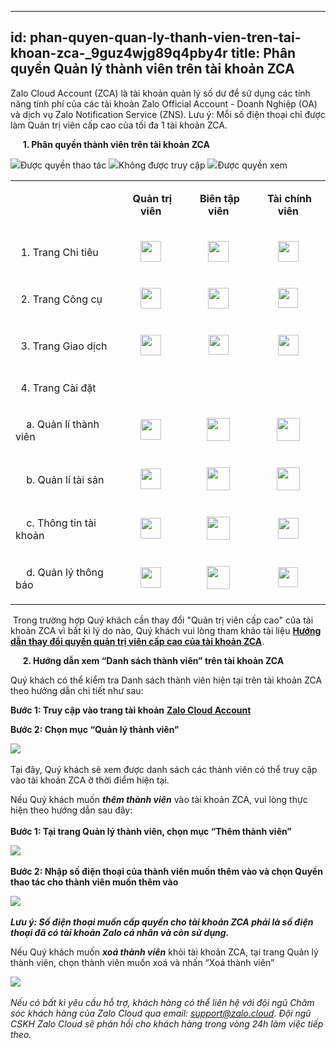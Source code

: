 
---
id: phan-quyen-quan-ly-thanh-vien-tren-tai-khoan-zca-_9guz4wjg89q4pby4r
title: Phân quyền Quản lý thành viên trên tài khoản ZCA 
---
Zalo Cloud Account (ZCA) là tài khoản quản lý số dư để sử dụng các tính năng tính phí của các tài khoản Zalo Official Account - Doanh Nghiệp (OA) và dịch vụ Zalo Notification Service (ZNS). Lưu ý: Mỗi số điện thoại chỉ được làm Quản trị viên cấp cao của tối đa 1 tài khoản ZCA. 

     **1. Phân quyền thành viên trên tài khoản ZCA** 

![](https://stc-oa.zdn.vn/uploads/a4a65315628b0460ddb7eda32e9b8fd0.png)Được quyền thao tác ![](https://stc-oa.zdn.vn/uploads/d9eb403588184044b6ae56d682093cd9.png)Không được truy cập ![](https://stc-oa.zdn.vn/uploads/5249f1e9cd78341f9ce537ece3d737c1.png)Được quyền xem 

<table><tbody><tr><td><p style="margin-left:0px;">&nbsp;</p></td><td><p style="margin-left:0px;text-align:center;"><strong>Quản trị viên&nbsp;</strong></p></td><td><p style="margin-left:0px;text-align:center;"><strong>Biên tập viên&nbsp;</strong></p></td><td><p style="margin-left:0px;text-align:center;"><strong>Tài chính viên&nbsp;</strong></p></td></tr><tr><td><p style="margin-left:0px;">&nbsp; 1. Trang Chi tiêu&nbsp;</p></td><td><p style="margin-left:0px;text-align:center;"><img class="image_resized" style="width:33px;" src="https://stc-oa.zdn.vn/uploads/9fd7f853937e4a15936125e6533f7f8d.png">&nbsp;</p></td><td><p style="margin-left:0px;text-align:center;"><img class="image_resized" style="width:33px;" src="https://stc-oa.zdn.vn/uploads/4f9d2a1baa6d4be6b8286c4bcb80dabb.png">&nbsp;</p></td><td><p style="margin-left:0px;text-align:center;"><img class="image_resized" style="width:33px;" src="https://stc-oa.zdn.vn/uploads/a308b2248ad2ad801cb41633f0addc91.png">&nbsp;</p></td></tr><tr><td><p style="margin-left:0px;">&nbsp; 2. Trang Công cụ&nbsp;</p></td><td><p style="margin-left:0px;text-align:center;"><img class="image_resized" style="width:33px;" src="https://stc-oa.zdn.vn/uploads/23743bef16f5219a150f40d8cf86ab81.png">&nbsp;</p></td><td><p style="margin-left:0px;text-align:center;"><img class="image_resized" style="width:33px;" src="https://stc-oa.zdn.vn/uploads/aa24725fb50f2a2d2018fb3194eedf90.png">&nbsp;</p></td><td><p style="margin-left:0px;text-align:center;"><img class="image_resized" style="width:32px;" src="https://stc-oa.zdn.vn/uploads/60561b029e949a0823aa6233da248d59.png">&nbsp;</p></td></tr><tr><td><p style="margin-left:0px;">&nbsp; 3. Trang Giao dịch&nbsp;</p></td><td><p style="margin-left:0px;text-align:center;"><img class="image_resized" style="width:33px;" src="https://stc-oa.zdn.vn/uploads/ec8693532e2316f289a2b93ee87c1fa6.png">&nbsp;</p></td><td><p style="margin-left:0px;text-align:center;"><img class="image_resized" style="width:32px;" src="https://stc-oa.zdn.vn/uploads/70b6e801e7bb1a9ad8a2493275ae9552.png">&nbsp;</p></td><td><p style="margin-left:0px;text-align:center;"><img class="image_resized" style="width:33px;" src="https://stc-oa.zdn.vn/uploads/151761d87bc36a1b9877df5c39faf536.png">&nbsp;</p></td></tr><tr><td><p style="margin-left:0px;">&nbsp; 4. Trang Cài đặt&nbsp;</p></td><td><p style="margin-left:0px;text-align:center;">&nbsp;</p></td><td><p style="margin-left:0px;text-align:center;">&nbsp;</p></td><td><p style="margin-left:0px;text-align:center;">&nbsp;</p></td></tr><tr><td><p style="margin-left:0px;">&nbsp; &nbsp; a. Quản lí thành viên&nbsp;</p></td><td><p style="margin-left:0px;text-align:center;"><img class="image_resized" style="width:33px;" src="https://stc-oa.zdn.vn/uploads/7c2b92957c0ba3276e6d546e5f1d5c9d.png">&nbsp;</p></td><td><p style="margin-left:0px;text-align:center;"><img class="image_resized" style="width:37px;" src="https://stc-oa.zdn.vn/uploads/15760ca95b25823676729f505e993a01.png">&nbsp;</p></td><td><p style="margin-left:0px;text-align:center;"><img class="image_resized" style="width:37px;" src="https://stc-oa.zdn.vn/uploads/a6fb73675391e04f907d0b2e70562197.png">&nbsp;</p></td></tr><tr><td><p style="margin-left:0px;">&nbsp; &nbsp; b. Quản lí tài sản&nbsp;</p></td><td><p style="margin-left:0px;text-align:center;"><img class="image_resized" style="width:33px;" src="https://stc-oa.zdn.vn/uploads/7fc8723d41bb938c0d03a375e4cc202a.png">&nbsp;</p></td><td><p style="margin-left:0px;text-align:center;"><img class="image_resized" style="width:37px;" src="https://stc-oa.zdn.vn/uploads/48bb0551e0abf46fce0ed7253128e8d1.png">&nbsp;</p></td><td><p style="margin-left:0px;text-align:center;"><img class="image_resized" style="width:37px;" src="https://stc-oa.zdn.vn/uploads/3ff048202db6166c6ed7a16c9e414897.png">&nbsp;</p></td></tr><tr><td><p style="margin-left:0px;">&nbsp; &nbsp; c. Thông tin tài khoản&nbsp;</p></td><td><p style="margin-left:0px;text-align:center;"><img class="image_resized" style="width:33px;" src="https://stc-oa.zdn.vn/uploads/0d34707252c9bf6d186f34fed3b59596.png">&nbsp;</p></td><td><p style="margin-left:0px;text-align:center;"><img class="image_resized" style="width:37px;" src="https://stc-oa.zdn.vn/uploads/09d4ebcae1fe43bbbf60aacade34b34e.png">&nbsp;</p></td><td><p style="margin-left:0px;text-align:center;"><img class="image_resized" style="width:33px;" src="https://stc-oa.zdn.vn/uploads/e33c10d6e91f32386664e252402440ef.png">&nbsp;</p></td></tr><tr><td><p style="margin-left:0px;">&nbsp; &nbsp; d. Quản lý thông báo&nbsp;</p></td><td><p style="margin-left:0px;text-align:center;"><img class="image_resized" style="width:33px;" src="https://stc-oa.zdn.vn/uploads/3da9b5918bf266ea870cbbe08ec74248.png">&nbsp;</p></td><td><p style="margin-left:0px;text-align:center;"><img class="image_resized" style="width:37px;" src="https://stc-oa.zdn.vn/uploads/d6181f839560d06828094cdc8a3fe890.png">&nbsp;</p></td><td><p style="margin-left:0px;text-align:center;"><img class="image_resized" style="width:32px;" src="https://stc-oa.zdn.vn/uploads/85de483fe0272e16148e02c241d812b7.png">&nbsp;</p></td></tr></tbody></table>

 Trong trường hợp Quý khách cần thay đổi "Quản trị viên cấp cao" của tài khoản ZCA vì bất kì lý do nào, Quý khách vui lòng tham khảo tài liệu [**Hướng dẫn thay đổi quyền quản trị viên cấp cao của tài khoản ZCA**](https://zalo.cloud/blog/huong-dan-thay-doi-quyen-quan-tri-vien-cap-cao-cua-tai-khoan-zca/z4ujvknzjwbnqavdkj).  

     **2. Hướng dẫn xem “Danh sách thành viên” trên tài khoản ZCA** 

Quý khách có thể kiểm tra Danh sách thành viên hiện tại trên tài khoản ZCA theo hướng dẫn chi tiết như sau: 

**Bước 1: Truy cập vào trang tài khoản** [**Zalo Cloud Account**](https://account.zalo.cloud/spending/overview)  

**Bước 2: Chọn mục “Quản lý thành viên”** 

![](https://stc-oa.zdn.vn/uploads/a6d74badcc87bc2d34179069b69966be.png) 

Tại đây, Quý khách sẽ xem được danh sách các thành viên có thể truy cập vào tài khoản ZCA ở thời điểm hiện tại.  

Nếu Quý khách muốn _**thêm thành viên**_ vào tài khoản ZCA, vui lòng thực hiện theo hướng dẫn sau đây:   
   
**Bước 1: Tại trang Quản lý thành viên, chọn mục “Thêm thành viên”** 

![](https://stc-oa.zdn.vn/uploads/7f178bf2fba824968a638e03b64e2630.png) 

**Bước 2: Nhập số điện thoại của thành viên muốn thêm vào và chọn Quyền thao tác cho thành viên muốn thêm vào** 

![](https://stc-oa.zdn.vn/uploads/27a94b9d1925fc703dc6e1d884b87b91.png) 

_**Lưu ý: Số điện thoại muốn cấp quyền cho tài khoản ZCA phải là số điện thoại đã có tài khoản Zalo cá nhân và còn sử dụng.**_ 

Nếu Quý khách muốn _**xoá thành viên**_ khỏi tài khoản ZCA, tại trang Quản lý thành viên, chọn thành viên muốn xoá và nhấn “Xoá thành viên” 

![](https://stc-oa.zdn.vn/uploads/9ef00ab2b87152f3d5290ea3e2edebb9.png) 

_Nếu có bất kì yêu cầu hỗ trợ, khách hàng có thể liên hệ với đội ngũ Chăm sóc khách hàng của Zalo Cloud qua email:_ [_support@zalo.cloud_](mailto:support@zalo.cloud)_. Đội ngũ CSKH Zalo Cloud sẽ phản hồi cho khách hàng trong vòng 24h làm việc tiếp theo._